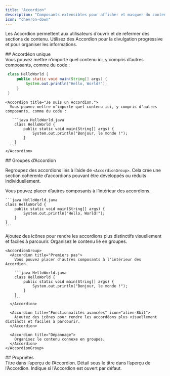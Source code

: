 ```yaml
---
title: "Accordion"
description: "Composants extensibles pour afficher et masquer du contenu"
icon: "chevron-down"
---
```



Les Accordion permettent aux utilisateurs d’ouvrir et de refermer des sections de contenu. Utilisez des Accordion pour la divulgation progressive et pour organiser les informations.


<div id="single-accordion">
  ## Accordéon unique
</div>

<Accordion title="Je suis un Accordion.">
  Vous pouvez mettre n’importe quel contenu ici, y compris d’autres composants, comme du code :

  ```java HelloWorld.java
   class HelloWorld {
       public static void main(String[] args) {
           System.out.println("Hello, World!");
       }
   }
  ```
</Accordion>

````mdx Accordion example
<Accordion title="Je suis un Accordion.">
  Vous pouvez mettre n'importe quel contenu ici, y compris d'autres composants, comme du code :

   ```java HelloWorld.java
    class HelloWorld {
        public static void main(String[] args) {
            System.out.println("Bonjour, le monde !");
        }
    }
  ```
</Accordion>
````


<div id="accordion-groups">
  ## Groupes d’Accordion
</div>

Regroupez des accordions liés à l’aide de `<AccordionGroup>`. Cela crée une section cohérente d’accordions pouvant être développés ou réduits individuellement.

<AccordionGroup>
  <Accordion title="Prise en main">
    Vous pouvez placer d’autres composants à l’intérieur des accordions.

    ```java HelloWorld.java
    class HelloWorld {
        public static void main(String[] args) {
            System.out.println("Hello, World!");
        }
    }
    ```
  </Accordion>

  <Accordion title="Fonctionnalités avancées" icon="bot">
    Ajoutez des icônes pour rendre les accordions plus distinctifs visuellement et faciles à parcourir.
  </Accordion>

  <Accordion title="Dépannage">
    Organisez le contenu lié en groupes.
  </Accordion>
</AccordionGroup>

````mdx Accordion Group Example
<AccordionGroup>
  <Accordion title="Premiers pas">
    Vous pouvez placer d'autres composants à l'intérieur des Accordion.

    ```java HelloWorld.java
    class HelloWorld {
        public static void main(String[] args) {
            System.out.println("Bonjour, le monde !");
        }
    }
    ```
  </Accordion>

  <Accordion title="Fonctionnalités avancées" icon="alien-8bit">
    Ajoutez des icônes pour rendre les accordéons plus visuellement distincts et faciles à parcourir.
  </Accordion>

  <Accordion title="Dépannage">
    Organisez le contenu connexe en groupes.
  </Accordion>
</AccordionGroup>
````


<div id="properties">
  ## Propriétés
</div>

<ResponseField name="title" type="string" required>
  Titre dans l’aperçu de l’Accordion.
</ResponseField>

<ResponseField name="description" type="string">
  Détail sous le titre dans l’aperçu de l’Accordion.
</ResponseField>

<ResponseField name="defaultOpen" type="boolean" default="false">
  Indique si l’Accordion est ouvert par défaut.
</ResponseField>

<IconsOptional />
